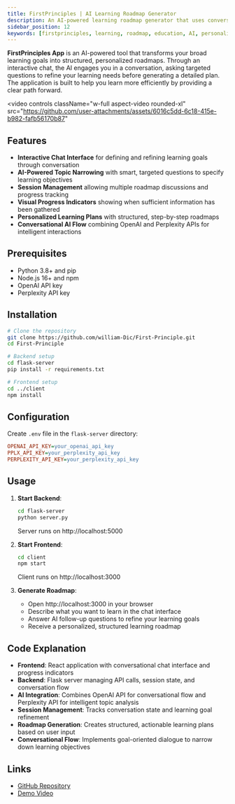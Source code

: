 ```yaml
---
title: FirstPrinciples | AI Learning Roadmap Generator
description: An AI-powered learning roadmap generator that uses conversational AI to help users identify specific learning topics and provides personalized step-by-step learning plans
sidebar_position: 12
keywords: [firstprinciples, learning, roadmap, education, AI, personalized, flask, react, openai, perplexity]
---
```


**FirstPrinciples App** is an AI-powered tool that transforms your broad learning goals into structured, personalized roadmaps. Through an interactive chat, the AI engages you in a conversation, asking targeted questions to refine your learning needs before generating a detailed plan. The application is built to help you learn more efficiently by providing a clear path forward.

<video
  controls
  className="w-full aspect-video rounded-xl"
  src="https://github.com/user-attachments/assets/6016c5dd-6c18-415e-b982-fafb56170b87"
></video>

## Features

* **Interactive Chat Interface** for defining and refining learning goals through conversation
* **AI-Powered Topic Narrowing** with smart, targeted questions to specify learning objectives
* **Session Management** allowing multiple roadmap discussions and progress tracking
* **Visual Progress Indicators** showing when sufficient information has been gathered
* **Personalized Learning Plans** with structured, step-by-step roadmaps
* **Conversational AI Flow** combining OpenAI and Perplexity APIs for intelligent interactions

## Prerequisites

* Python 3.8+ and pip
* Node.js 16+ and npm
* OpenAI API key
* Perplexity API key

## Installation

```bash
# Clone the repository
git clone https://github.com/william-Dic/First-Principle.git
cd First-Principle

# Backend setup
cd flask-server
pip install -r requirements.txt

# Frontend setup
cd ../client
npm install
```

## Configuration

Create `.env` file in the `flask-server` directory:
```ini
OPENAI_API_KEY=your_openai_api_key
PPLX_API_KEY=your_perplexity_api_key
PERPLEXITY_API_KEY=your_perplexity_api_key
```

## Usage

1. **Start Backend**:
   ```bash
   cd flask-server
   python server.py
   ```
   Server runs on http://localhost:5000

2. **Start Frontend**:
   ```bash
   cd client
   npm start
   ```
   Client runs on http://localhost:3000

3. **Generate Roadmap**: 
   - Open http://localhost:3000 in your browser
   - Describe what you want to learn in the chat interface
   - Answer AI follow-up questions to refine your learning goals
   - Receive a personalized, structured learning roadmap

## Code Explanation

* **Frontend**: React application with conversational chat interface and progress indicators
* **Backend**: Flask server managing API calls, session state, and conversation flow
* **AI Integration**: Combines OpenAI API for conversational flow and Perplexity API for intelligent topic analysis
* **Session Management**: Tracks conversation state and learning goal refinement
* **Roadmap Generation**: Creates structured, actionable learning plans based on user input
* **Conversational Flow**: Implements goal-oriented dialogue to narrow down learning objectives

## Links

- [GitHub Repository](https://github.com/william-Dic/First-Principle.git)
- [Demo Video](https://github.com/user-attachments/assets/6016c5dd-6c18-415e-b982-fafb56170b87)
